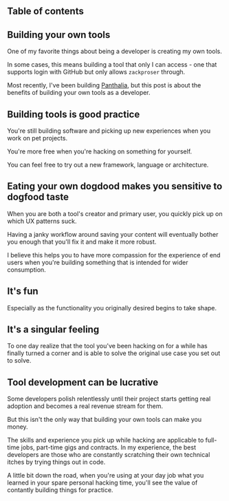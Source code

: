  



## Table of contents 

## Building your own tools 

One of my favorite things about being a developer is creating my own tools. 

In some cases, this means building a tool that only I can access - one that supports login with GitHub but only allows `zackproser` through. 

Most recently, I've been building [Panthalia](https://github.com/zackproser), but this post is about the benefits of building your own tools as a developer. 

## Building tools is good practice 

You're still building software and picking up new experiences when you work on pet projects. 

You're more free when you're hacking on something for yourself. 

You can feel free to try out a new framework, language or architecture. 

## Eating your own dogdood makes you sensitive to dogfood taste 

When you are both a tool's creator and primary user, you quickly pick up on which UX patterns suck.

Having a janky workflow around saving your content will eventually bother you enough that you'll fix it and make it more robust. 

I believe this helps you to have more compassion for the experience of end users when you're building something that is intended for wider consumption. 

## It's fun



Especially as the functionality you originally desired begins to take shape.

## It's a singular feeling

To one day realize that the tool you've been hacking on for a while has finally turned a corner and is able to solve the original use case you set out to solve. 

## Tool development can be lucrative 

Some developers polish relentlessly until their project starts getting real adoption and becomes a real revenue stream for them. 

But this isn't the only way that building your own tools can make you money. 

The skills and experience you pick up while hacking are applicable to full-time jobs, part-time gigs and contracts. In my experience, the best developers are 
those who are constantly scratching their own technical itches by trying things out in code. 

A little bit down the road, when you're using at your day job what you learned in your spare personal hacking time, you'll see the value of contantly building things for practice.



